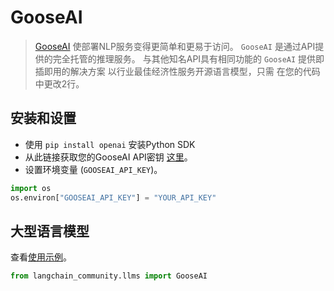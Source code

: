 # GooseAI

> [GooseAI](https://goose.ai) 使部署NLP服务变得更简单和更易于访问。
> `GooseAI` 是通过API提供的完全托管的推理服务。
> 与其他知名API具有相同功能的 `GooseAI` 提供即插即用的解决方案
> 以行业最佳经济性服务开源语言模型，只需
> 在您的代码中更改2行。

## 安装和设置

- 使用 `pip install openai` 安装Python SDK
- 从此链接获取您的GooseAI API密钥 [这里](https://goose.ai/)。
- 设置环境变量 (`GOOSEAI_API_KEY`)。

```python
import os
os.environ["GOOSEAI_API_KEY"] = "YOUR_API_KEY"
```


## 大型语言模型

查看[使用示例](/docs/integrations/llms/gooseai)。

```python
from langchain_community.llms import GooseAI
```